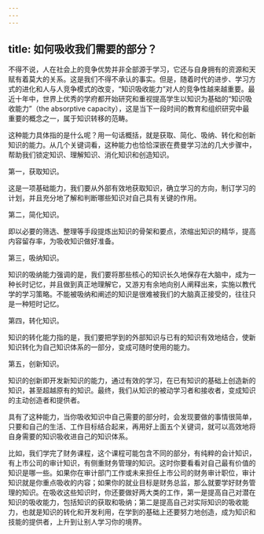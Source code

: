 ```yaml
---
---
---
```

title: 如何吸收我们需要的部分？
---




不得不说，人在社会上的竞争优势并非全部源于学习，它还与自身拥有的资源和天赋有着莫大的关系。这是我们不得不承认的事实。但是，随着时代的进步、学习方式的进化和人与人竞争模式的改变，“知识吸收能力”对人的竞争性越来越重要。最近十年中，世界上优秀的学府都开始研究和重视提高学生以知识为基础的“知识吸收能力”（the absorptive capacity），这是当下一段时间的教育和组织研究中最重要的概念之一，属于知识转移的范畴。

这种能力具体指的是什么呢？用一句话概括，就是获取、简化、吸纳、转化和创新知识的能力。从几个关键词看，这种能力也恰恰深嵌在费曼学习法的几大步骤中，帮助我们锁定知识、理解知识、消化知识和创造知识。

第一，获取知识。

这是一项基础能力，我们要从外部有效地获取知识，确立学习的方向，制订学习的计划，并且充分地了解和判断哪些知识对自己具有关键的作用。

第二，简化知识。

即以必要的筛选、整理等手段提炼出知识的骨架和要点，浓缩出知识的精华，提高内容留存率，为吸收知识做好准备。

第三，吸纳知识。

知识的吸纳能力强调的是，我们要将那些核心的知识长久地保存在大脑中，成为一种长时记忆，并且做到真正地理解它，又游刃有余地向别人阐释出来，实施以教代学的学习策略。不能被吸纳和阐述的知识是很难被我们的大脑真正接受的，往往只是一种短时记忆。

第四，转化知识。

知识的转化能力指的是，我们要把学到的外部知识与已有的知识有效地结合，使新知识转化为自己知识体系的一部分，变成可随时使用的能力。

第五，创新知识。

知识的创新即开发新知识的能力，通过有效的学习，在已有知识的基础上创造新的知识，甚至超越原有的知识。最终，我们从知识的被动学习者和接收者，变成知识的主动创造者和提供者。

具有了这种能力，当你吸收知识中自己需要的部分时，会发现要做的事情很简单，只要和自己的生活、工作目标结合起来，再用好上面五个关键词，就可以高效地将自身需要的知识吸收进自己的知识体系。

比如，我们学完了财务课程，这个课程可能包含不同的部分，有纯粹的会计知识，有上市公司的审计知识，有侧重财务管理的知识。这时你要看看对自己最有价值的知识是哪一些。如果你在审计部门工作或未来担任上市公司的财务审计职位，审计知识就是你重点吸收的内容；如果你的就业目标是财务总监，那么就要学好财务管理的知识。在吸收这些知识时，你还要做好两大类的工作，第一是提高自己对潜在知识的吸收能力，包括知识的获取和吸纳；第二是提高自己对实际知识的吸收能力，也就是知识的转化和开发利用，在学到的基础上还要努力地创造，成为知识和技能的提供者，上升到让别人学习你的境界。